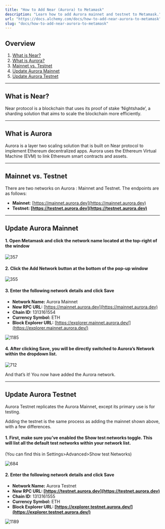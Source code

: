```yaml
---
title: "How to Add Near (Aurora) to Metamask"
description: "Learn how to add Aurora mainnet and testnet to Metamask."
url: "https://docs.alchemy.com/docs/how-to-add-near-aurora-to-metamask"
slug: "docs/how-to-add-near-aurora-to-metamask"
---
```



## Overview

1. [What is Near?](#what-is-near)
2. [What is Aurora?](#what-is-aurora)
3. [Mainnet vs. Testnet](#mainnet-vs.-testnet-fuji)
4. [Update Aurora Mainnet](#update-aurora-mainnet)
5. [Update Aurora Testnet](#update-aurora-testnet)

***

## What is Near?

Near protocol is a blockchain that uses its proof of stake ‘Nightshade’, a sharding solution that aims to scale the blockchain more efficiently.

***

## What is Aurora

Aurora is a layer two scaling solution that is built on Near protocol to implement Ethereum decentralized apps. Aurora uses the Ethereum Virtual Machine (EVM) to link Ethereum smart contracts and assets.

***

## Mainnet vs. Testnet

There are two networks on Aurora : Mainnet and Testnet. The endpoints are as follows:

* **Mainnet**: [https://mainnet.aurora.dev](https://mainnet.aurora.dev)
* **Testnet: [https://testnet.aurora.dev](https://testnet.aurora.dev)**

***

## Update Aurora Mainnet

#### 1. Open Metamask and click the network name located at the top-right of the window

![357](9377ac7-Untitled_34.png "Untitled (34).png")

#### 2. Click the Add Network button at the bottom of the pop-up window

![355](9c797c5-Group_24_2.png "Group 24 (2).png")

#### 3. Enter the following network details and click Save

* **Network Name:** Aurora Mainnet
* **New RPC URL:** [https://mainnet.aurora.dev](https://mainnet.aurora.dev)
* **Chain ID:** 1313161554
* **Currency Symbol:** ETH
* **Block Explorer URL:** [https://explorer.mainnet.aurora.dev/](https://explorer.mainnet.aurora.dev/)

![1185](1137a3b-Group_25.png "Group 25.png")

#### 4. After clicking Save, you will be directly switched to Aurora’s Network within the dropdown list.

![712](fa0b8c7-Screen_Shot_2022-04-14_at_11.55.49_PM.png "Screen Shot 2022-04-14 at 11.55.49 PM.png")

And that’s it! You now have added the Aurora network.

***

## Update Aurora Testnet

Aurora Testnet replicates the Aurora Mainnet, except its primary use is for testing.

Adding the testnet is the same process as adding the mainnet shown above, with a few differences.

#### 1. First, make sure you’ve enabled the Show test networks toggle. This will list all the default test networks within your network list.

(You can find this in Settings>Advanced>Show test Networks)

![684](2e25baa-Untitled_35.png "Untitled (35).png")

#### 2. Enter the following network details and click Save

* **Network Name:** Aurora Testnet
* **New RPC URL: [https://testnet.aurora.dev](https://testnet.aurora.dev)**
* **Chain ID:** 1313161555
* **Currency Symbol:** ETH
* **Block Explorer URL: [https://explorer.testnet.aurora.dev/](https://explorer.testnet.aurora.dev/)**

![1189](e56dedc-Group_26.png "Group 26.png")

